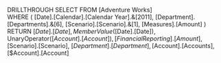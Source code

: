 DRILLTHROUGH
SELECT
FROM
	[Adventure Works]	
WHERE
	( [Date].[Calendar].[Calendar Year].&[2011],
	  [Department].[Departments].&[6],
	  [Scenario].[Scenario].&[1],
	  [Measures].[Amount] )
RETURN
	[$Date].[Date],
	MemberValue([$Date].[Date]),
	UnaryOperator([$Account].[Account]),
	[Financial Reporting].[Amount],
	[$Scenario].[Scenario],
	[$Department].[Department],
	[$Account].[Accounts],
	[$Account].[Account]
